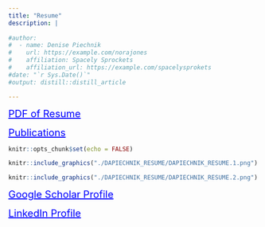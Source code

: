 ```yaml
---
title: "Resume"
description: |
  
#author:
#  - name: Denise Piechnik 
#    url: https://example.com/norajones
#    affiliation: Spacely Sprockets
#    affiliation_url: https://example.com/spacelysprokets
#date: "`r Sys.Date()`"
#output: distill::distill_article

---
```


<a href="https://drive.google.com/file/d/1_-pVbkNy-XczLANP2QtHGpiqjYrwWYeV/view?usp=sharing" target="_blank" style="color:blue; font-size: 20px;">PDF of Resume</a>

<a href="https://scholar.google.com/citations?user=hTxoZYwAAAAJ&hl=en" target="_blank" style="color:blue; font-size: 20px;"> Publications </a>


```r
knitr::opts_chunk$set(echo = FALSE)
```

```r
knitr::include_graphics("./DAPIECHNIK_RESUME/DAPIECHNIK_RESUME.1.png")
```

```r
knitr::include_graphics("./DAPIECHNIK_RESUME/DAPIECHNIK_RESUME.2.png")
```

<a href="https://scholar.google.com/citations?user=hTxoZYwAAAAJ&hl=en" target="_blank" style="color:blue; font-size: 20px;">Google Scholar Profile</a>

<a href="https://linkedin.com/in/dapiechnik" target="_blank" style="color:blue; font-size: 20px;"> LinkedIn Profile